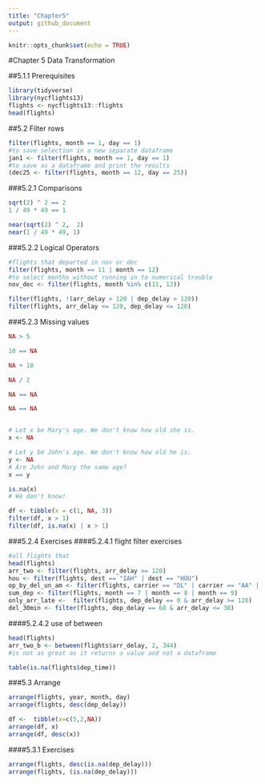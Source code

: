 ```yaml
---
title: "Chapter5"
output: github_document
---
```


```r
knitr::opts_chunk$set(echo = TRUE)
```

#Chapter 5 Data Transformation

##5.1.1  Prerequisites
```r
library(tidyverse)
library(nycflights13)
flights <- nycflights13::flights
head(flights)
```
##5.2 Filter rows
```r
filter(flights, month == 1, day == 1)
#to save selection in a new separate dataframe
jan1 <- filter(flights, month == 1, day == 1)
#to save as a dataframe and print the results
(dec25 <- filter(flights, month == 12, day == 25))
```

###5.2.1 Comparisons
```r
sqrt(2) ^ 2 == 2
1 / 49 * 49 == 1

near(sqrt(2) ^ 2,  2)
near(1 / 49 * 49, 1)
```

###5.2.2 Logical Operators
```r
#flights that departed in nov or dec
filter(flights, month == 11 | month == 12)
#to select months without running in to numerical trouble
nov_dec <- filter(flights, month %in% c(11, 12))

filter(flights, !(arr_delay > 120 | dep_delay > 120))
filter(flights, arr_delay <= 120, dep_delay <= 120)
```


###5.2.3 Missing values
```r
NA > 5

10 == NA

NA + 10

NA / 2

NA == NA

NA == NA


# Let x be Mary's age. We don't know how old she is.
x <- NA

# Let y be John's age. We don't know how old he is.
y <- NA
# Are John and Mary the same age?
x == y

is.na(x)
# We don't know!
```

```r
df <- tibble(x = c(1, NA, 3))
filter(df, x > 1)
filter(df, is.na(x) | x > 1)

```

###5.2.4 Exercises
####5.2.4.1 flight filter exercises
```r
#all flights that
head(flights)
arr_two <- filter(flights, arr_delay >= 120)
hou <- filter(flights, dest == "IAH" | dest == "HOU")
op_by_del_un_am <- filter(flights, carrier == "DL" | carrier == "AA" | carrier == "UA")
sum_dep <- filter(flights, month == 7 | month == 8 | month == 9)
only_arr_late <-  filter(flights, dep_delay == 0 & arr_delay >= 120)
del_30min <- filter(flights, dep_delay == 60 & arr_delay <= 30)
```

####5.2.4.2 use of between
```r

head(flights)
arr_two_b <- between(flights$arr_delay, 2, 344)
#is not as great as it returns a value and not a dataframe

table(is.na(flights$dep_time))

```

###5.3 Arrange
```r
arrange(flights, year, month, day)
arrange(flights, desc(dep_delay))

df <-  tibble(x=c(5,2,NA))
arrange(df, x)
arrange(df, desc(x))
```

####5.3.1 Exercises
```r
arrange(flights, desc(is.na(dep_delay)))
arrange(flights, (is.na(dep_delay)))



```

